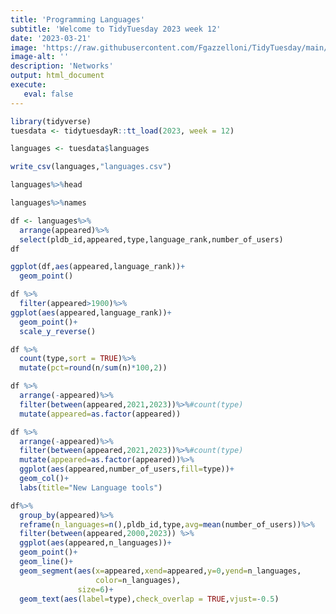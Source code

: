 ```yaml
---
title: 'Programming Languages'
subtitle: 'Welcome to TidyTuesday 2023 week 12'
date: '2023-03-21'
image: 'https://raw.githubusercontent.com/Fgazzelloni/TidyTuesday/main/data/2023/w12_PrgL/w12_PrgL.png'
image-alt: ''
description: 'Networks'
output: html_document
execute: 
   eval: false
---
```

```r
library(tidyverse)
tuesdata <- tidytuesdayR::tt_load(2023, week = 12)
```
```r
languages <- tuesdata$languages
```

```r
write_csv(languages,"languages.csv")
```



```r
languages%>%head
```

```r
languages%>%names
```

```r
df <- languages%>%
  arrange(appeared)%>%
  select(pldb_id,appeared,type,language_rank,number_of_users)
df
```


```r
ggplot(df,aes(appeared,language_rank))+
  geom_point()
```

```r
df %>%
  filter(appeared>1900)%>%
ggplot(aes(appeared,language_rank))+
  geom_point()+
  scale_y_reverse()
```

```r
df %>%
  count(type,sort = TRUE)%>%
  mutate(pct=round(n/sum(n)*100,2))
```


```r
df %>%
  arrange(-appeared)%>%
  filter(between(appeared,2021,2023))%>%#count(type)
  mutate(appeared=as.factor(appeared))
```


```r
df %>%
  arrange(-appeared)%>%
  filter(between(appeared,2021,2023))%>%#count(type)
  mutate(appeared=as.factor(appeared))%>%
  ggplot(aes(appeared,number_of_users,fill=type))+
  geom_col()+
  labs(title="New Language tools")
```
```r
df%>%
  group_by(appeared)%>%
  reframe(n_languages=n(),pldb_id,type,avg=mean(number_of_users))%>%
  filter(between(appeared,2000,2023)) %>%
  ggplot(aes(appeared,n_languages))+
  geom_point()+
  geom_line()+
  geom_segment(aes(x=appeared,xend=appeared,y=0,yend=n_languages,
                   color=n_languages),
               size=6)+
  geom_text(aes(label=type),check_overlap = TRUE,vjust=-0.5)
```









